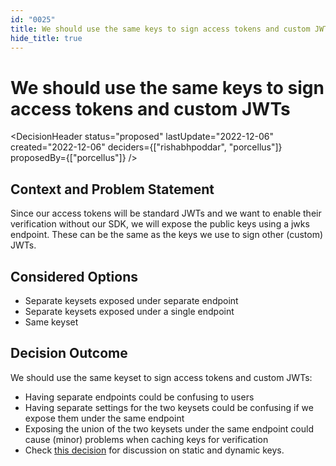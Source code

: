 ```yaml
---
id: "0025"
title: We should use the same keys to sign access tokens and custom JWTs
hide_title: true
---
```



# We should use the same keys to sign access tokens and custom JWTs

<DecisionHeader status="proposed" lastUpdate="2022-12-06" created="2022-12-06" deciders={["rishabhpoddar", "porcellus"]} proposedBy={["porcellus"]} />

## Context and Problem Statement

Since our access tokens will be standard JWTs and we want to enable their verification without our SDK, we will expose the public keys using a jwks endpoint. These can be the same as the keys we use to sign other (custom) JWTs.

## Considered Options

* Separate keysets exposed under separate endpoint
* Separate keysets exposed under a single endpoint
* Same keyset

## Decision Outcome

We should use the same keyset to sign access tokens and custom JWTs:
- Having separate endpoints could be confusing to users
- Having separate settings for the two keysets could be confusing if we expose them under the same endpoint
- Exposing the union of the two keysets under the same endpoint could cause (minor) problems when caching keys for verification
- Check [this decision](./0029) for discussion on static and dynamic keys.